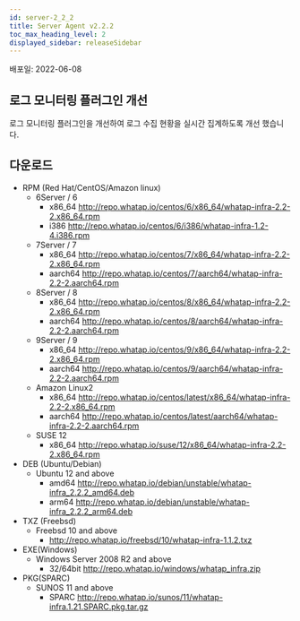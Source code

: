 ```yaml
---
id: server-2_2_2
title: Server Agent v2.2.2
toc_max_heading_level: 2
displayed_sidebar: releaseSidebar
---
```


배포일: 2022-06-08

## 로그 모니터링 플러그인 개선

로그 모니터링 플러그인을 개선하여 로그 수집 현황을 실시간 집계하도록 개선 했습니다.

## 다운로드

* RPM (Red Hat/CentOS/Amazon linux)
  * 6Server / 6 
    * x86_64 http://repo.whatap.io/centos/6/x86_64/whatap-infra-2.2-2.x86_64.rpm 
    * i386 http://repo.whatap.io/centos/6/i386/whatap-infra-1.2-4.i386.rpm
  * 7Server / 7 
    * x86_64 http://repo.whatap.io/centos/7/x86_64/whatap-infra-2.2-2.x86_64.rpm 
    * aarch64 http://repo.whatap.io/centos/7/aarch64/whatap-infra-2.2-2.aarch64.rpm
  * 8Server / 8 
    * x86_64 http://repo.whatap.io/centos/8/x86_64/whatap-infra-2.2-2.x86_64.rpm 
    * aarch64 http://repo.whatap.io/centos/8/aarch64/whatap-infra-2.2-2.aarch64.rpm
  * 9Server / 9 
    * x86_64 http://repo.whatap.io/centos/9/x86_64/whatap-infra-2.2-2.x86_64.rpm 
    * aarch64 http://repo.whatap.io/centos/9/aarch64/whatap-infra-2.2-2.aarch64.rpm
  * Amazon Linux2
    * x86_64 http://repo.whatap.io/centos/latest/x86_64/whatap-infra-2.2-2.x86_64.rpm 
    * aarch64 http://repo.whatap.io/centos/latest/aarch64/whatap-infra-2.2-2.aarch64.rpm
  * SUSE 12
    * x86_64 http://repo.whatap.io/suse/12/x86_64/whatap-infra-2.2-2.x86_64.rpm
* DEB (Ubuntu/Debian)
  * Ubuntu 12 and above
    * amd64 http://repo.whatap.io/debian/unstable/whatap-infra_2.2.2_amd64.deb
    * arm64 http://repo.whatap.io/debian/unstable/whatap-infra_2.2.2_arm64.deb
* TXZ (Freebsd)
  * Freebsd 10 and above
    * http://repo.whatap.io/freebsd/10/whatap-infra-1.1.2.txz
* EXE(Windows)
  * Windows Server 2008 R2 and above
    * 32/64bit http://repo.whatap.io/windows/whatap_infra.zip
* PKG(SPARC)
  * SUNOS 11 and above
    * SPARC http://repo.whatap.io/sunos/11/whatap-infra.1.21.SPARC.pkg.tar.gz